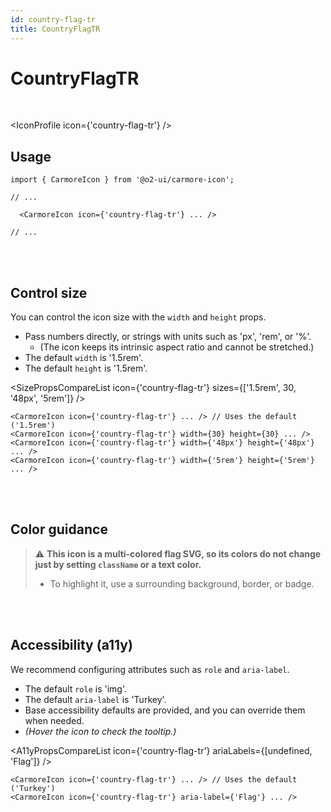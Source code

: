 ```yaml
---
id: country-flag-tr
title: CountryFlagTR
---
```




# CountryFlagTR

<br />

<IconProfile icon={'country-flag-tr'} />

## Usage

```tsx
import { CarmoreIcon } from '@o2-ui/carmore-icon';

// ...

  <CarmoreIcon icon={'country-flag-tr'} ... />

// ...
```

<br />
<br />

## Control size

You can control the icon size with the `width` and `height` props.

- Pass numbers directly, or strings with units such as 'px', 'rem', or '%'.
  - (The icon keeps its intrinsic aspect ratio and cannot be stretched.)
- The default `width` is '1.5rem'.
- The default `height` is '1.5rem'.

<SizePropsCompareList icon={'country-flag-tr'} sizes={['1.5rem', 30, '48px', '5rem']} />

```tsx
<CarmoreIcon icon={'country-flag-tr'} ... /> // Uses the default ('1.5rem')
<CarmoreIcon icon={'country-flag-tr'} width={30} height={30} ... />
<CarmoreIcon icon={'country-flag-tr'} width={'48px'} height={'48px'} ... />
<CarmoreIcon icon={'country-flag-tr'} width={'5rem'} height={'5rem'} ... />
```

<br />
<br />

## Color guidance

> ⚠️ <b>This icon is a multi-colored flag SVG, so its colors do not change just by setting `className` or a text color.</b>
>
> - To highlight it, use a surrounding background, border, or badge.

<br />
<br />

## Accessibility (a11y)

We recommend configuring attributes such as `role` and `aria-label`.

- The default `role` is 'img'.
- The default `aria-label` is 'Turkey'.
- Base accessibility defaults are provided, and you can override them when needed.
- _(Hover the icon to check the tooltip.)_

<A11yPropsCompareList icon={'country-flag-tr'} ariaLabels={[undefined, 'Flag']} />

```tsx
<CarmoreIcon icon={'country-flag-tr'} ... /> // Uses the default ('Turkey')
<CarmoreIcon icon={'country-flag-tr'} aria-label={'Flag'} ... />
```
